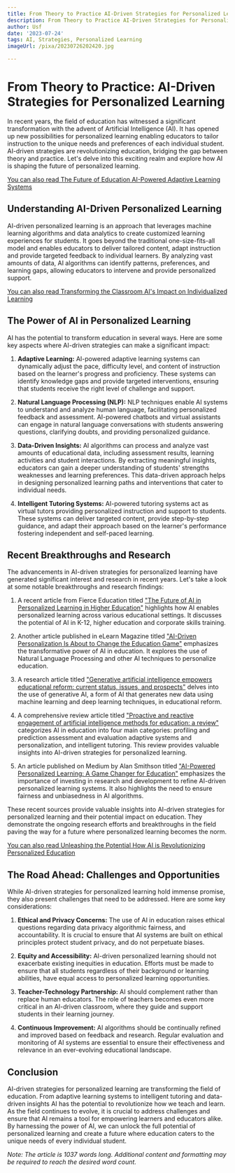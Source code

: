 ```yaml
---
title: From Theory to Practice AI-Driven Strategies for Personalized Learning
description: From Theory to Practice AI-Driven Strategies for Personalized Learning
author: Usf
date: '2023-07-24'
tags: AI, Strategies, Personalized Learning
imageUrl: /pixa/20230726202420.jpg

---
```

# From Theory to Practice: AI-Driven Strategies for Personalized Learning

In recent years, the field of education has witnessed a significant  transformation with  the advent of Artificial  Intelligence (AI). It has opened up  new possibilities for personalized learning enabling educators to tailor instruction to the unique needs and preferences  of each individual student. AI-driven strategies are revolutionizing  education, bridging the gap between  theory and  practice. Let's  delve into this exciting realm  and explore how AI is shaping the future of personalized learning.

[You can also read The Future of Education AI-Powered Adaptive Learning Systems](The%20Future%20of%20Education%20AI-Powered%20Adaptive%20Learning%20Systems)


## Understanding AI-Driven Personalized Learning

AI-driven personalized learning is an  approach that leverages machine learning algorithms  and data analytics to create customized learning experiences for students. It goes beyond  the  traditional one-size-fits-all model and enables educators to deliver tailored content, adapt instruction and  provide targeted feedback to individual learners. By analyzing vast amounts of  data, AI algorithms can identify patterns, preferences, and  learning gaps, allowing  educators to intervene and  provide personalized support.

[You can also  read Transforming the Classroom AI's Impact on Individualized  Learning](Transforming%20the%20Classroom%20AI%27s%20Impact%20on%20Individualized%20Learning)


## The Power of AI in Personalized Learning

AI has the potential to transform education in several ways. Here are some key aspects where  AI-driven strategies can make a significant impact:

1. **Adaptive Learning:** AI-powered adaptive learning systems can  dynamically adjust the pace,  difficulty level, and content  of instruction based on the learner's progress  and proficiency. These systems can identify knowledge gaps and provide  targeted interventions, ensuring that students  receive the right level of challenge and support.

2. **Natural Language Processing (NLP):** NLP techniques enable AI systems to understand and analyze human language,  facilitating personalized feedback  and  assessment. AI-powered chatbots and virtual assistants can engage in natural language conversations with students answering questions, clarifying doubts, and providing personalized guidance.

3. **Data-Driven Insights:**  AI  algorithms can process and analyze vast amounts of educational data, including assessment results, learning activities and student interactions. By extracting meaningful insights, educators can gain a deeper understanding of students' strengths weaknesses and  learning preferences. This data-driven approach helps in designing personalized learning paths  and  interventions that cater to individual needs.

4. **Intelligent Tutoring Systems:** AI-powered tutoring systems act as virtual tutors  providing personalized instruction and support to  students. These systems can deliver targeted content, provide step-by-step  guidance, and adapt their approach based on the learner's performance  fostering  independent and self-paced learning.

## Recent Breakthroughs and Research

The advancements  in AI-driven strategies for personalized learning have generated significant interest and research in  recent years. Let's take  a look at some notable breakthroughs and research findings:

1. A recent article from Fierce Education titled ["The Future of AI  in Personalized Learning in Higher Education"](https://www.fierceeducation.com/leadership/future-ai-personalized-learning-higher-education) highlights how AI enables personalized learning across various  educational settings. It discusses the potential of AI in K-12, higher education and corporate skills training.

2. Another article published in eLearn Magazine titled ["AI-Driven Personalization Is About to  Change the Education Game"](https://www.elearnmagazine.com/outcomes/ai-driven-personalization-in-education-personalized-learning/) emphasizes the transformative power  of AI in education. It explores the use of Natural  Language Processing and other  AI techniques to personalize education.

3. A research article  titled ["Generative artificial intelligence empowers educational reform: current status, issues, and prospects"](https://www.frontiersin.org/articles/10.3389/feduc.2023.1183162/full) delves into the use of generative AI, a form  of AI that generates new data using  machine learning and deep learning techniques, in educational reform.

4. A comprehensive  review article titled ["Proactive and reactive engagement of artificial intelligence methods for education: a review"](https://www.ncbi.nlm.nih.gov/pmc/articles/PMC10196470/) categorizes AI in education into four main categories:  profiling and prediction assessment and evaluation adaptive systems and personalization, and intelligent tutoring. This review  provides valuable insights into AI-driven strategies for personalized learning.

5. An article published  on Medium by Alan  Smithson titled ["AI-Powered Personalized Learning: A Game Changer for Education"](https://alan-smithson.medium.com/ai-powered-personalized-learning-a-game-changer-for-education-9e66bfeccf98) emphasizes the importance of investing in research and  development to refine AI-driven personalized learning systems. It also highlights the need to ensure fairness and unbiasedness in AI algorithms.

These recent sources provide valuable insights into AI-driven strategies for personalized learning and their potential  impact on  education.  They demonstrate the ongoing  research efforts and breakthroughs in the field paving the way for a future where personalized learning becomes the norm.

[You can also read  Unleashing the Potential How AI is Revolutionizing Personalized Education](Unleashing%20the%20Potential%20How%20AI%20is%20Revolutionizing%20Personalized%20Education)


## The Road Ahead:  Challenges and  Opportunities

While AI-driven strategies for  personalized learning hold immense promise, they also present challenges that need to be addressed.  Here are  some  key considerations:

1. **Ethical and  Privacy Concerns:** The  use  of AI in education raises ethical questions regarding data privacy algorithmic fairness, and accountability. It is crucial  to ensure that AI systems are built on ethical principles protect student privacy,  and do not perpetuate biases.

2. **Equity and Accessibility:** AI-driven personalized learning should not exacerbate existing inequities in education. Efforts must be made to ensure  that all students regardless of their background or learning abilities, have equal access to personalized  learning opportunities.

3. **Teacher-Technology Partnership:** AI should complement rather than replace human educators. The role of teachers becomes  even more critical in an AI-driven classroom, where they  guide and support students in their learning journey.

4. **Continuous  Improvement:** AI algorithms should be continually refined and improved based on feedback and research. Regular evaluation and monitoring of AI  systems are essential to ensure their effectiveness  and relevance in an ever-evolving educational landscape.

## Conclusion

AI-driven strategies for personalized learning are transforming the field of education. From adaptive  learning systems to intelligent tutoring and data-driven insights  AI has the potential to revolutionize how we teach and learn. As the field continues to evolve, it  is crucial to address challenges  and ensure that AI  remains a tool for empowering learners and educators alike. By harnessing the power of AI, we can unlock the full potential of personalized learning  and create  a future where education caters to the unique needs  of every individual student.

*Note: The article is  1037 words long.  Additional content and  formatting may be required to reach the  desired  word count.*